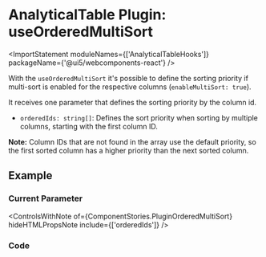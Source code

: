 
<Meta title="Data Display / AnalyticalTable / Plugin Hooks / useOrderedMultiSort" />

# AnalyticalTable Plugin: useOrderedMultiSort

<ImportStatement moduleNames={['AnalyticalTableHooks']} packageName={'@ui5/webcomponents-react'} />

With the `useOrderedMultiSort` it's possible to define the sorting priority if multi-sort is enabled for the respective columns (`enableMultiSort: true`).

It receives one parameter that defines the sorting priority by the column id.

- `orderedIds: string[]`: Defines the sort priority when sorting by multiple columns, starting with the first column ID.

**Note:** Column IDs that are not found in the array use the default priority, so the first sorted column has a higher priority than the next sorted column.

## Example

<Canvas sourceState="none" of={ComponentStories.PluginOrderedMultiSort} />

### Current Parameter

<ControlsWithNote of={ComponentStories.PluginOrderedMultiSort} hideHTMLPropsNote include={['orderedIds']} />

### Code

```jsx
const columns = [
  {
    Header: 'Name',
    accessor: 'name',
    enableMultiSort: true
  },
  {
    Header: 'Age',
    accessor: 'age',
    enableMultiSort: true
  },
  {
    Header: 'Name 2',
    accessor: 'name2',
    enableMultiSort: true
  },
  {
    Header: 'Age 2',
    accessor: 'age2',
    enableMultiSort: true
  }
];
const data = [
  { name: 'Peter', age: 40, name2: 'Alissa', age2: 18 },
  { name: 'Kristen', age: 40, name2: 'Randolph', age2: 21 },
  { name: 'Peter', age: 30, name2: 'Rose', age2: 90 },
  { name: 'Peter', age: 70, name2: 'Rose', age2: 22 },
  { name: 'Kristen', age: 60, name2: 'Willis', age2: 80 },
  { name: 'Kristen', age: 20, name2: 'Alissa', age2: 80 },
  { name: 'Graham', age: 40, name2: 'Alissa', age2: 80 },
  { name: 'Peter', age: 65, name2: 'Rose', age2: 26 },
  { name: 'Graham', age: 65, name2: 'Rose', age2: 26 },
  { name: 'Graham', age: 65, name2: 'Willis', age2: 26 },
  { name: 'Graham', age: 62, name2: 'Willis', age2: 26 }
];
const orderedIds = ['name', 'name2', 'age', 'age2'];
const TableComponent = () => {
  return (
    <AnalyticalTable
      columns={columns}
      data={data}
      sortable
      tableHooks={[AnalyticalTableHooks.useOrderedMultiSort(orderedIds)]}
    />
  );
};
```

<Footer />
